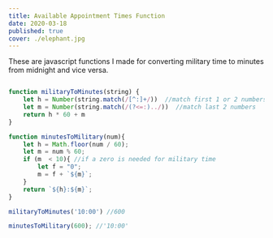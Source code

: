 ```yaml
---
title: Available Appointment Times Function
date: 2020-03-18
published: true
cover: ./elephant.jpg
---
```


These are javascript functions I made for converting military time to minutes from midnight and vice versa.


```js react-live

function militaryToMinutes(string) {
    let h = Number(string.match(/[^:]+/))  //match first 1 or 2 numbers
    let m = Number(string.match(/(?<=:)../))  //match last 2 numbers
    return h * 60 + m
}

function minutesToMilitary(num){
    let h = Math.floor(num / 60);
    let m = num % 60; 
    if (m  < 10){ //if a zero is needed for military time
        let f = "0";
        m = f + `${m}`;
    }
    return `${h}:${m}`;
}

militaryToMinutes('10:00') //600

minutesToMilitary(600); //'10:00'

```
